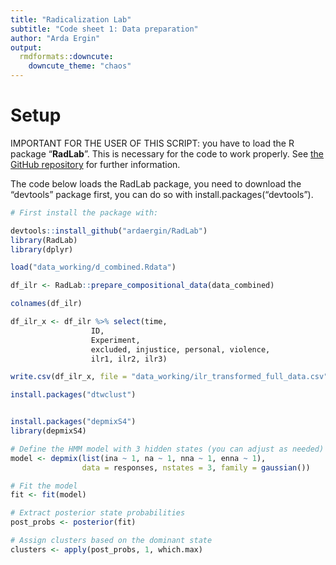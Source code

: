 ```yaml
---
title: "Radicalization Lab"
subtitle: "Code sheet 1: Data preparation"
author: "Arda Ergin"
output:
  rmdformats::downcute:
    downcute_theme: "chaos"
---
```


# Setup
IMPORTANT FOR THE USER OF THIS SCRIPT: you have to load the R package "**RadLab**". This is necessary for the code to work properly. See [the GitHub repository](https://github.com/ardaergin/RadLab) for further information.           

The code below loads the RadLab package, you need to download the "devtools" package first, you can do so with install.packages("devtools").
```r
# First install the package with: 

devtools::install_github("ardaergin/RadLab")
library(RadLab)
library(dplyr)
```

```r
load("data_working/d_combined.Rdata")

df_ilr <- RadLab::prepare_compositional_data(data_combined)

colnames(df_ilr)

df_ilr_x <- df_ilr %>% select(time, 
                  ID, 
                  Experiment, 
                  excluded, injustice, personal, violence,
                  ilr1, ilr2, ilr3)

write.csv(df_ilr_x, file = "data_working/ilr_transformed_full_data.csv", row.names = FALSE)
```


```r
install.packages("dtwclust")


install.packages("depmixS4")
library(depmixS4)

# Define the HMM model with 3 hidden states (you can adjust as needed)
model <- depmix(list(ina ~ 1, na ~ 1, nna ~ 1, enna ~ 1), 
                data = responses, nstates = 3, family = gaussian())

# Fit the model
fit <- fit(model)

# Extract posterior state probabilities
post_probs <- posterior(fit)

# Assign clusters based on the dominant state
clusters <- apply(post_probs, 1, which.max)

```



